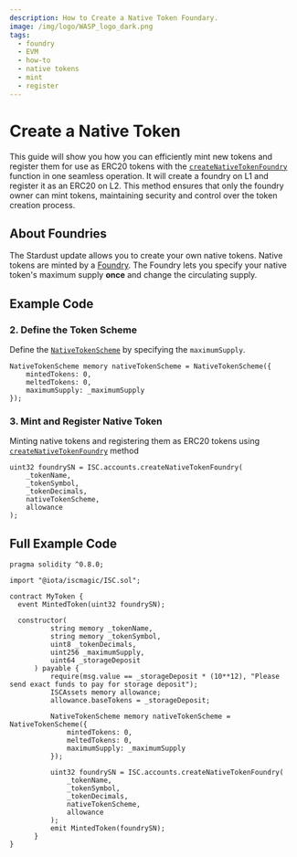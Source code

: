 ```yaml
---
description: How to Create a Native Token Foundary.
image: /img/logo/WASP_logo_dark.png
tags:
  - foundry
  - EVM
  - how-to
  - native tokens
  - mint
  - register
---
```



# Create a Native Token

This guide will show you how you can efficiently mint new tokens and register them for use as ERC20 tokens with the [`createNativeTokenFoundry`](../../../../../../references/iota-chains/magic-contract/ISCAccounts.md#createnativetokenfoundry) function in one seamless operation. It will create a foundry on L1 and register it as an ERC20 on L2. This method ensures that only the foundry owner can mint tokens, maintaining security and control over the token creation process.

## About Foundries

The Stardust update allows you to create your own native tokens. Native tokens are minted by a [Foundry](/tips/tips/TIP-0018/#foundry-output). 
The Foundry lets you specify your native token's maximum supply **once** and change the circulating supply.

## Example Code

<ExampleCodeIntro/>

### 2. Define the Token Scheme

Define the [`NativeTokenScheme`](../../../../../../references/iota-chains/magic-contract/ISCTypes.md#nativetokenscheme) by specifying the `maximumSupply`.

```solidity
NativeTokenScheme memory nativeTokenScheme = NativeTokenScheme({
    mintedTokens: 0,
    meltedTokens: 0,
    maximumSupply: _maximumSupply
});
```

### 3. Mint and Register Native Token 

Minting native tokens and registering them as ERC20 tokens using [`createNativeTokenFoundry`](../../../../../../references/iota-chains/magic-contract/ISCAccounts.md#createnativetokenfoundry) method

```solidity
uint32 foundrySN = ISC.accounts.createNativeTokenFoundry(
    _tokenName, 
    _tokenSymbol, 
    _tokenDecimals, 
    nativeTokenScheme, 
    allowance
);
```

## Full Example Code

```solidity
pragma solidity ^0.8.0;

import "@iota/iscmagic/ISC.sol";

contract MyToken {
  event MintedToken(uint32 foundrySN); 

  constructor(
          string memory _tokenName, 
          string memory _tokenSymbol, 
          uint8 _tokenDecimals, 
          uint256 _maximumSupply,
          uint64 _storageDeposit
      ) payable {
          require(msg.value == _storageDeposit * (10**12), "Please send exact funds to pay for storage deposit");
          ISCAssets memory allowance;
          allowance.baseTokens = _storageDeposit;

          NativeTokenScheme memory nativeTokenScheme = NativeTokenScheme({
              mintedTokens: 0,
              meltedTokens: 0,
              maximumSupply: _maximumSupply
          });

          uint32 foundrySN = ISC.accounts.createNativeTokenFoundry(
              _tokenName, 
              _tokenSymbol, 
              _tokenDecimals, 
              nativeTokenScheme, 
              allowance
          );
          emit MintedToken(foundrySN);
      }
}
```
